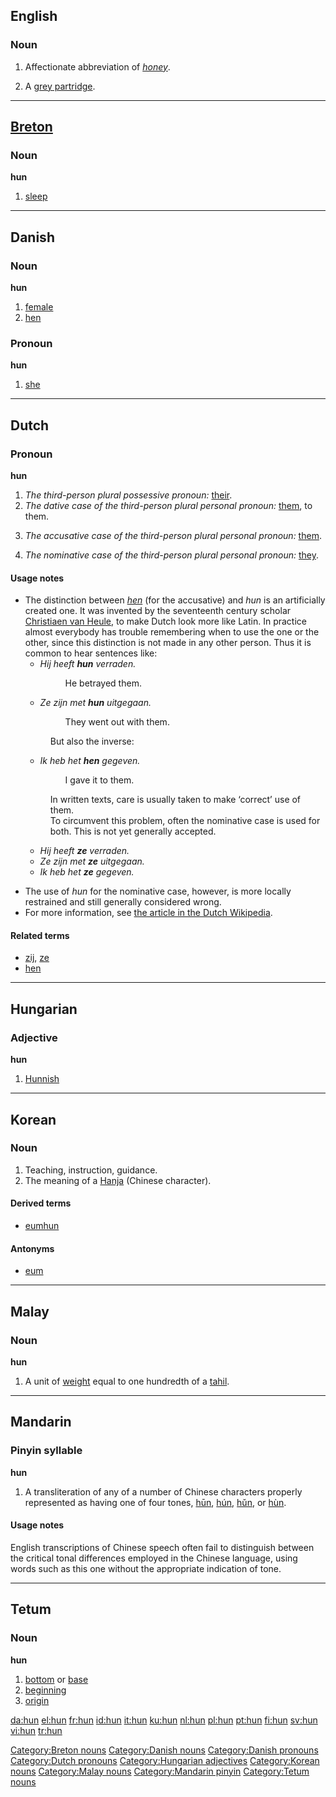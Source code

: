 {{see|Hun|hūn|hún|hǔn|hùn|hûn|-hun}}
==English==

===Noun===
{{en-noun|-}}

# {{slang}} Affectionate abbreviation of ''[[honey]]''.
# A [[grey partridge]].

----

==[[Breton]]==

===Noun===
'''hun'''

# [[sleep]]

[[Category:Breton nouns]]

----

==Danish==

===Noun===
'''hun''' {{c}}

# [[female]]
# [[hen]] {{italbrac|female bird}}

===Pronoun===
'''hun'''

# [[she]]

[[Category:Danish nouns]]
[[Category:Danish pronouns]]

----

==Dutch==

===Pronoun===
'''hun'''

# ''The third-person plural possessive pronoun:'' [[their]].
# ''The dative case of the third-person plural personal pronoun:'' [[them]], to them.
# {{context|proscribed|lang=nl}} ''The accusative case of the third-person plural personal pronoun:'' [[them]].
# {{context|proscribed|dialectical|lang=nl}} ''The nominative case of the third-person plural personal pronoun:'' [[they]].

====Usage notes====
* The distinction between ''[[hen]]'' (for the accusative) and ''hun'' is an artificially created one.  It was invented by the seventeenth century scholar [[w:Christiaen van Heule|Christiaen van Heule]], to make Dutch look more like Latin.  In practice almost everybody has trouble remembering when to use the one or the other, since this distinction is not made in any other person.  Thus it is common to hear sentences like:
** ''Hij heeft '''hun''' verraden.''
**: He betrayed them.
** ''Ze zijn met '''hun''' uitgegaan.''
**: They went out with them.
*: But also the inverse:
** ''Ik heb het '''hen''' gegeven.''
**: I gave it to them.
*: In written texts, care is usually taken to make ‘correct’ use of them.
*: To circumvent this problem, often the nominative case is used for both.  This is not yet generally accepted.
** ''Hij heeft '''ze''' verraden.''
** ''Ze zijn met '''ze''' uitgegaan.''
** ''Ik heb het '''ze''' gegeven.''

* The use of ''hun'' for the nominative case, however, is more locally restrained and still generally considered wrong.
* For more information, see [[w:nl:Hen of hun|the article in the Dutch Wikipedia]].
====Related terms====
* [[zij]], [[ze]]
* [[hen]]

[[Category:Dutch pronouns]]

----

==Hungarian==

===Adjective===
'''hun'''

# [[Hunnish]]

[[Category:Hungarian adjectives]]

----

==Korean==

===Noun===
{{ko-noun|rr|hangeul=훈|hanja=訓|hidx=ㅎ훈}}

# Teaching, instruction, guidance.
# The meaning of a [[Hanja]] (Chinese character).

====Derived terms====
* [[eumhun]]

====Antonyms====
* [[eum]]

[[Category:Korean nouns]]

----

==Malay==

===Noun===
'''hun'''

# A unit of [[weight]] equal to one hundredth of a [[tahil]].

[[Category:Malay nouns]]

----

==Mandarin==

===Pinyin syllable===
'''hun'''

# A transliteration of any of a number of Chinese characters properly represented as having one of four tones, [[hūn]], [[hún]], [[hǔn]], or [[hùn]].

====Usage notes====
English transcriptions of Chinese speech often fail to distinguish between the critical tonal differences employed in the Chinese language, using words such as this one without the appropriate indication of tone.

[[Category:Mandarin pinyin]]

----

==Tetum==

===Noun===
'''hun'''

# [[bottom]] or [[base]]
# [[beginning]]
# [[origin]]

[[Category:Tetum nouns]]

[[da:hun]]
[[el:hun]]
[[fr:hun]]
[[id:hun]]
[[it:hun]]
[[ku:hun]]
[[nl:hun]]
[[pl:hun]]
[[pt:hun]]
[[fi:hun]]
[[sv:hun]]
[[vi:hun]]
[[tr:hun]]